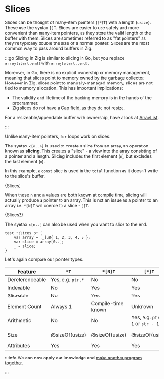 

# Slices

Slices can be thought of many-item pointers (`[*]T`) with a length (`usize`).
These use the syntax `[]T`. Slices are easier to use safely and more convenient
than many-item pointers, as they store the valid length of the buffer with them.
Slices are sometimes referred to as "fat pointers" as they're typically double
the size of a normal pointer. Slices are the most common way to pass around
buffers in Zig.

:::go
Slicing in Zig is similar to slicing in Go, but you replace `array[start:end]`
with `array[start..end]`.

Moreover, in Go, there is no explicit ownership or memory management, meaning
that slices point to memory owned by the garbage collector. However in Zig,
slices point to manually-managed memory; slices are not tied to memory
allocation. This has important implications:

- The validity and lifetime of the backing memory is in the hands of the
  programmer.
- Zig slices do not have a Cap field, as they do not resize.

For a resizeable/appendable buffer with ownership, have a look at
[ArrayList](../02-standard-library/02-arraylist.mdx).

:::

Unlike many-item pointers, `for` loops work on slices.

The syntax `x[n..m]` is used to create a slice from an array, an operation known
as **slicing**. This creates a "slice" - a view into the array consisting of a
pointer and a length. Slicing includes the first element (`n`), but excludes the
last element (`m`).

In this example, a `const` slice is used in the `total` function as it doesn't
write to the slice's buffer.

<CodeBlock language="zig">{Slices}</CodeBlock>

When these `n` and `m` values are both known at compile time, slicing will
actually produce a pointer to an array. This is not an issue as a pointer to an
array i.e. `*[N]T` will coerce to a slice - `[]T`.

<CodeBlock language="zig">{Slices2}</CodeBlock>

The syntax `x[n..]` can also be used when you want to slice to the end.

```zig
test "slices 3" {
    var array = [_]u8{ 1, 2, 3, 4, 5 };
    var slice = array[0..];
    _ = slice;
}
```

Let's again compare our pointer types.

| Feature         | `*T`              | `*[N]T`            | `[*]T`                           | `[]T`               |
| --------------- | ----------------- | ------------------ | -------------------------------- | ------------------- |
| Dereferenceable | Yes, e.g. `ptr.*` | No                 | No                               | No                  |
| Indexable       | No                | Yes                | Yes                              | Yes                 |
| Sliceable       | No                | Yes                | Yes                              | Yes                 |
| Element Count   | Always 1          | Compile-time known | Unknown                          | Runtime known       |
| Arithmetic      | No                | No                 | Yes, e.g. `ptr + 1` or `ptr - 1` | No                  |
| Size            | @sizeOf(usize)    | @sizeOf(usize)     | @sizeOf(usize)                   | @sizeOf(usize) \* 2 |
| Attributes      | Yes               | Yes                | Yes                              | Yes                 |

:::info
We can now apply our knowledge and [make another program together](/posts/fahrenheit-to-celsius).

:::
